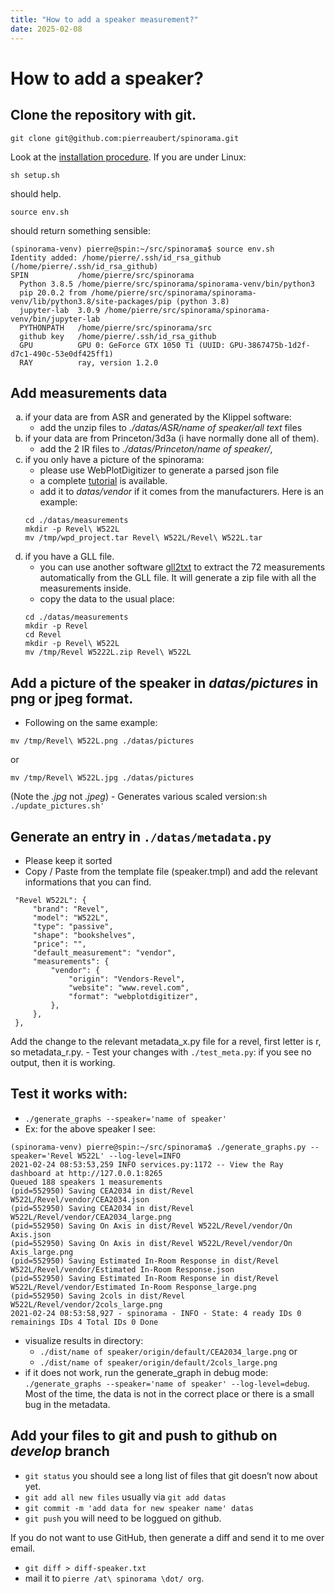 ```yaml
---
title: "How to add a speaker measurement?"
date: 2025-02-08
---
```


# How to add a speaker?

## Clone the repository with git.

```
git clone git@github.com:pierreaubert/spinorama.git
```
Look at the [installation procedure](../README.md). If you are under Linux:
```
sh setup.sh
```
should help.
```
source env.sh
```
should return something sensible:
```
(spinorama-venv) pierre@spin:~/src/spinorama$ source env.sh
Identity added: /home/pierre/.ssh/id_rsa_github (/home/pierre/.ssh/id_rsa_github)
SPIN           /home/pierre/src/spinorama
  Python 3.8.5 /home/pierre/src/spinorama/spinorama-venv/bin/python3
  pip 20.0.2 from /home/pierre/src/spinorama/spinorama-venv/lib/python3.8/site-packages/pip (python 3.8)
  jupyter-lab  3.0.9 /home/pierre/src/spinorama/spinorama-venv/bin/jupyter-lab
  PYTHONPATH   /home/pierre/src/spinorama/src
  github key   /home/pierre/.ssh/id_rsa_github
  GPU          GPU 0: GeForce GTX 1050 Ti (UUID: GPU-3867475b-1d2f-d7c1-490c-53e0df425ff1)
  RAY          ray, version 1.2.0
```

## Add measurements data

a. if your data are from ASR and generated by the Klippel software:
   - add the unzip files to *./datas/ASR/name of speaker/all text* files
b. if your data are from Princeton/3d3a (i have normally done all of them).
   - add the 2 IR files to *./datas/Princeton/name of speaker/*,
c. if you only have a picture of the spinorama:
   - please use WebPlotDigitizer to generate a parsed json file
   - a complete [tutorial](03_digitalisation.qmd) is available.
   - add it to *datas/vendor* if it comes from the manufacturers. Here is an example:
   ```
   cd ./datas/measurements
   mkdir -p Revel\ W522L
   mv /tmp/wpd_project.tar Revel\ W522L/Revel\ W522L.tar
   ```
d. if you have a GLL file.
   - you can use another software [gll2txt](https://github.com/pierreaubert/gll2txt) to extract the 72 measurements automatically from the GLL file. It will generate a zip file with all the measurements inside.
   - copy the data to the usual place:
   ```
   cd ./datas/measurements
   mkdir -p Revel
   cd Revel
   mkdir -p Revel\ W522L
   mv /tmp/Revel W5222L.zip Revel\ W522L
   ```

## Add a picture of the speaker in *datas/pictures* in png or jpeg format.

- Following on the same example:
```
mv /tmp/Revel\ W522L.png ./datas/pictures
```
or
```
mv /tmp/Revel\ W522L.jpg ./datas/pictures
```
(Note the *.jpg* not *.jpeg*)
- Generates various scaled version:```sh ./update_pictures.sh'```

## Generate an entry in `./datas/metadata.py`

- Please keep it sorted
- Copy / Paste from the template file (speaker.tmpl) and add the relevant informations that you can find.
```
 "Revel W522L": {
     "brand": "Revel",
     "model": "W522L",
     "type": "passive",
     "shape": "bookshelves",
     "price": "",
     "default_measurement": "vendor",
     "measurements": {
         "vendor": {
             "origin": "Vendors-Revel",
             "website": "www.revel.com",
             "format": "webplotdigitizer",
         },
     },
 },
```
Add the change to the relevant metadata_x.py file for a revel, first letter is r, so metadata_r.py.
- Test your changes with ```./test_meta.py```: if you see no output, then it is working.

## Test it works with:

- ```./generate_graphs --speaker='name of speaker'```
- Ex: for the above speaker I see:
```
(spinorama-venv) pierre@spin:~/src/spinorama$ ./generate_graphs.py --speaker='Revel W522L' --log-level=INFO
2021-02-24 08:53:53,259	INFO services.py:1172 -- View the Ray dashboard at http://127.0.0.1:8265
Queued 188 speakers 1 measurements
(pid=552950) Saving CEA2034 in dist/Revel W522L/Revel/vendor/CEA2034.json
(pid=552950) Saving CEA2034 in dist/Revel W522L/Revel/vendor/CEA2034_large.png
(pid=552950) Saving On Axis in dist/Revel W522L/Revel/vendor/On Axis.json
(pid=552950) Saving On Axis in dist/Revel W522L/Revel/vendor/On Axis_large.png
(pid=552950) Saving Estimated In-Room Response in dist/Revel W522L/Revel/vendor/Estimated In-Room Response.json
(pid=552950) Saving Estimated In-Room Response in dist/Revel W522L/Revel/vendor/Estimated In-Room Response_large.png
(pid=552950) Saving 2cols in dist/Revel W522L/Revel/vendor/2cols_large.png
2021-02-24 08:53:58,927 - spinorama - INFO - State: 4 ready IDs 0 remainings IDs 4 Total IDs 0 Done
```
- visualize results in directory:
  - ```./dist/name of speaker/origin/default/CEA2034_large.png``` or
  - ```./dist/name of speaker/origin/default/2cols_large.png```

- if it does not work, run the generate_graph in debug mode: ```./generate_graphs --speaker='name of speaker' --log-level=debug```. Most of the time, the data is not in the correct place or there is a small bug in the metadata.


## Add your files to git and push to github on *develop* branch

- ```git status``` you should see a long list of files that git doesn't now about yet.
- ```git add all new files``` usually via ```git add datas```
- ```git commit -m 'add data for new speaker name' datas```
- ```git push``` you will need to be loggued on github.

If you do not want to use GitHub, then generate a diff and send it to me over email.

- ```git diff > diff-speaker.txt```
- mail it to `pierre /at\ spinorama \dot/ org`.

